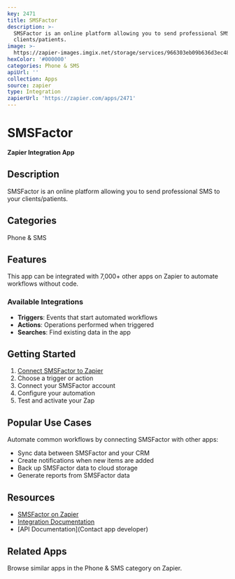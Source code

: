 ```yaml
---
key: 2471
title: SMSFactor
description: >-
  SMSFactor is an online platform allowing you to send professional SMS to your
  clients/patients.
image: >-
  https://zapier-images.imgix.net/storage/services/966303eb09b636d3ec48c5e664a52767.png?auto=format%2Ccompress&ixlib=python-3.0.0&q=50
hexColor: '#000000'
categories: Phone & SMS
apiUrl: ''
collection: Apps
source: zapier
type: Integration
zapierUrl: 'https://zapier.com/apps/2471'
---
```

# SMSFactor

**Zapier Integration App**

## Description

SMSFactor is an online platform allowing you to send professional SMS to your clients/patients.

## Categories

Phone & SMS

## Features

This app can be integrated with 7,000+ other apps on Zapier to automate workflows without code.

### Available Integrations

- **Triggers**: Events that start automated workflows
- **Actions**: Operations performed when triggered
- **Searches**: Find existing data in the app

## Getting Started

1. [Connect SMSFactor to Zapier](https://zapier.com/apps/2471)
2. Choose a trigger or action
3. Connect your SMSFactor account
4. Configure your automation
5. Test and activate your Zap

## Popular Use Cases

Automate common workflows by connecting SMSFactor with other apps:

- Sync data between SMSFactor and your CRM
- Create notifications when new items are added
- Back up SMSFactor data to cloud storage
- Generate reports from SMSFactor data

## Resources

- [SMSFactor on Zapier](https://zapier.com/apps/2471)
- [Integration Documentation](https://zapier.com/apps/2471/integrations)
- [API Documentation](Contact app developer)

## Related Apps

Browse similar apps in the Phone & SMS category on Zapier.
